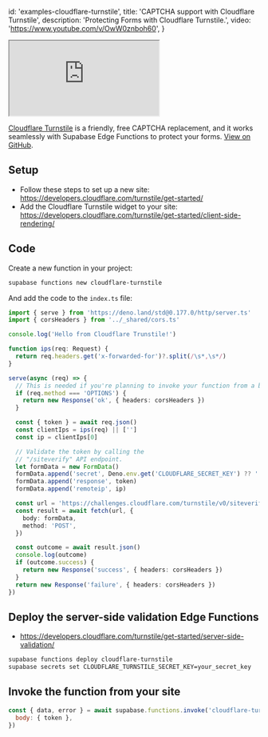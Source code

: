 
  id: 'examples-cloudflare-turnstile',
  title: 'CAPTCHA support with Cloudflare Turnstile',
  description: 'Protecting Forms with Cloudflare Turnstile.',
  video: 'https://www.youtube.com/v/OwW0znboh60',
}

<div class="video-container">
  <iframe
    src="https://www.youtube-nocookie.com/embed/OwW0znboh60"
    frameBorder="1"
    allow="accelerometer; autoplay; clipboard-write; encrypted-media; gyroscope; picture-in-picture"
    allowFullScreen
  ></iframe>
</div>

[Cloudflare Turnstile](https://www.cloudflare.com/products/turnstile/) is a friendly, free CAPTCHA replacement, and it works seamlessly with Supabase Edge Functions to protect your forms. [View on GitHub](https://github.com/supabase/supabase/tree/master/examples/edge-functions/supabase/functions/cloudflare-turnstile).

## Setup

- Follow these steps to set up a new site: https://developers.cloudflare.com/turnstile/get-started/
- Add the Cloudflare Turnstile widget to your site: https://developers.cloudflare.com/turnstile/get-started/client-side-rendering/

## Code

Create a new function in your project:

```bash
supabase functions new cloudflare-turnstile
```

And add the code to the `index.ts` file:

```ts index.ts
import { serve } from 'https://deno.land/std@0.177.0/http/server.ts'
import { corsHeaders } from '../_shared/cors.ts'

console.log('Hello from Cloudflare Trunstile!')

function ips(req: Request) {
  return req.headers.get('x-forwarded-for')?.split(/\s*,\s*/)
}

serve(async (req) => {
  // This is needed if you're planning to invoke your function from a browser.
  if (req.method === 'OPTIONS') {
    return new Response('ok', { headers: corsHeaders })
  }

  const { token } = await req.json()
  const clientIps = ips(req) || ['']
  const ip = clientIps[0]

  // Validate the token by calling the
  // "/siteverify" API endpoint.
  let formData = new FormData()
  formData.append('secret', Deno.env.get('CLOUDFLARE_SECRET_KEY') ?? '')
  formData.append('response', token)
  formData.append('remoteip', ip)

  const url = 'https://challenges.cloudflare.com/turnstile/v0/siteverify'
  const result = await fetch(url, {
    body: formData,
    method: 'POST',
  })

  const outcome = await result.json()
  console.log(outcome)
  if (outcome.success) {
    return new Response('success', { headers: corsHeaders })
  }
  return new Response('failure', { headers: corsHeaders })
})
```

## Deploy the server-side validation Edge Functions

- https://developers.cloudflare.com/turnstile/get-started/server-side-validation/

```bash
supabase functions deploy cloudflare-turnstile
supabase secrets set CLOUDFLARE_TURNSTILE_SECRET_KEY=your_secret_key
```

## Invoke the function from your site

```js
const { data, error } = await supabase.functions.invoke('cloudflare-turnstile', {
  body: { token },
})
```


